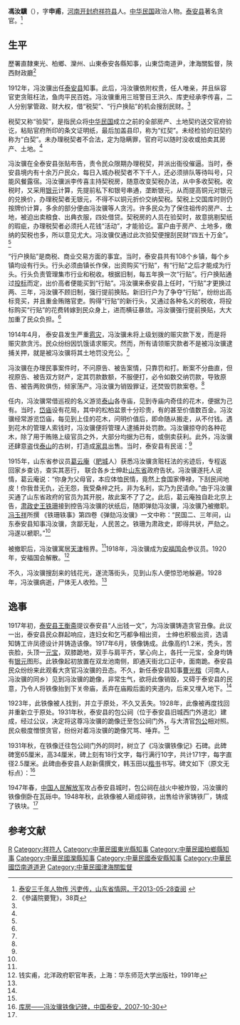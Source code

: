 {{Infobox Officeholder
|姓名=馮汝驥
|圖像=File:馮汝驥.jpg
|圖像大小=200px
|圖像說明=  
|字    = 字申甫
|號    = 
|別名    = 
|出生日期 = 
|出生地點 = 
|逝世日期 = 
|逝世地點 = 
|死因    = 
|墓地    = 
|籍貫    = 
|政黨    = 
|parents  = 
|配偶   =
|伴侶    = 
|relatives  =  
|children  =  
|著作    = 
|past    = 
}}
'''馮汝驥'''（{{bd|1877年||1928年|}}），字'''申甫'''，[[河南|河南]][[开封府|开封府]][[祥符县|祥符县]]人。[[中华民国|中华民国]]政治人物。[[泰安县_(山东省)|泰安县]]著名贪官。<ref name=sdsqw>[http://www.infobase.gov.cn/bin/mse.exe?seachword=&K=f9&A=2&rec=21&run=13 泰安三千年人物传 污吏传，山东省情网，于2013-05-28查阅] {{webarchive|url=https://web.archive.org/web/20131221041116/http://www.infobase.gov.cn/bin/mse.exe?seachword= |date=2013-12-21 }}</ref>

==生平==
歷署直隸東光、柏鄉、灤州、山東泰安各縣知事，山東岱南道尹，津海關監督，陝西財政廳<ref>《參議院要覽》，38頁</ref>

1912年，冯汝骥出任[[泰安县_(山东省)|泰安县]]知事。此后，冯汝骥依附权贵，任人唯亲，并且纵容官吏贪赃枉法，鱼肉平民百姓。冯汝骥重用三班警目王洪久、库吏经承李传喜，二人分别掌管政、财大权，借“税契”、“行户换贴”的机会搜刮民财。<ref name=sdsqw/>

税契又称“验契”，是指民众将[[中华民国|中华民国]]成立之前的全部房产、土地契约送交官府验讫，粘贴官府所印的条文证明纸，最后加盖县印，称为“红契”。未经检验的旧契约称为“白契”。未办理税契者不合法，定为隐瞒罪，官府可以随时没收或拍卖其房产、土地。<ref name=sdsqw/>

冯汝骥在全泰安县张贴布告，责令民众限期办理税契，并派出衙役催逼。当时，泰安县境内有十余万户民众，每日入城办税契者不下千人，还必须排队等待叫号，只能风餐露宿。冯汝骥派李传喜主持契税房，随意改变契税办法，从中多收契税。收税时，又采用[[银元|银元]]计算，先提前私下和银号串通，垄断银元，从而提高铜元对银元的兑换价，办理税契者无银元，不得不以铜元折价交纳契税。契税上交国库时则仍按牌价计算，多余的部分便由冯汝骥等人贪污。许多民众为了保住祖传的房产、土地，被迫出卖粮食、出典衣服，四处借贷。契税房的人员在验契时，故意挑剔契纸的瑕疵，办理税契者必须托人花钱“活动”，才能验讫。富户由于房产、土地多，缴纳的契税也多，所以意见尤大。冯汝骥仅通过此次验契便搜刮民财“四五十万金”。<ref name=sdsqw/>

“行户换贴”是商税、商业交易方面的事宜。当时，泰安县共有108个乡镇，每个乡镇均设有行头。行头必须由镇长作保，出资购买“行贴”，有“行贴”之后才能成为行头。行头负责管理集市行业和税收。根据旧制，每五年换一次“行贴”。行户换贴通过[[投标|投标]]而定，出价高者便能买到“行贴”。冯汝骥来泰安县上任时，“行贴”才更换过两、三年，冯汝骥不顾旧制，强行提前换贴。新旧行户为了争夺“行贴”，纷纷出高标竞买，并且重金贿赂官吏。购得“行贴”的新行头，又通过各种名义的税收，将投标购买“行贴”的花费转嫁到民众身上，进而横征暴敛。冯汝骥强行提前换贴，大大加重了民众负担。<ref name=sdsqw/>

1914年4月， 泰安县发生严重[[雹灾|雹灾]]，冯汝骥未将上级划拨的赈灾款下发，而是将赈灾款贪污。民众纷纷因饥饿请求赈灾。然而，所有请领赈灾款者不是被冯汝骥逮捕关押，就是被冯汝骥将其土地罚没充公。<ref name=sdsqw/>

冯汝骥在办理民事案件时，不问原告、被告案情，只靠罚和打。断案不分曲直，但视原告、被告双方财产，定其罚款数额，不服便打，必令如数交纳罚款，导致原告、被告两败俱伤，倾家荡产。冯汝骥为销毁罪证，还焚毁罚款案卷。<ref name=sdsqw/>

任内，冯汝骥常借巡视的名义游览[[泰山|泰山]]各寺庙，见到寺庙内奇佳的花木，便据为己有。当时，[[岱庙|岱庙]]设有花局，其中的松柏盆景十分珍贵，有的甚至价值数百金。冯汝骥经常游览岱庙，每见到上佳的花木，问明价值后，即命随从搬走，从不付钱。遇到花木的管理人索钱时，冯汝骥便将管理人逮捕并处罚款。冯汝骥掠夺的各种花木，除了用于贿赂上级官员之外，大部分均据为已有，或倒卖获利。此外，冯汝骥还肆意盗伐[[泰山|泰山]]的古树，打造成[[家具|家具]]出售。当时，泰安县有民谣：<ref name=sdsqw/>

{{引用|冯汝骥，坐泰安，土地加税房扣捐。<br>
腊月里，冰雪天，地保衙役都摧钱。<br>
交钱日期不准变，到期不交把眼剜。<br>
肚里无食身发抖，城里乡里哭连天。}}

1915年，山东省参议员[[葛云庵|葛云庵]]（[[肥城|肥城]]人）获悉冯汝骥贪赃枉法的劣迹后，专程返回家乡查访，查实其恶行， 联合各乡士绅赴[[山东省|山东省]]政府告状。冯汝骥遂托人说情，葛云庵说：“你身为父母官，本应体恤民情，竟然上食国家俸禄，下刮民间地皮！你我昔无仇，近无怨，我受桑梓之托，非为名利，实乃为民请命。”由于冯汝骥买通了山东省政府的官员为其开脱，故此案不了了之。此后，葛云庵独自赴北京上告，[[肃政史|肃政史]][[王瑚|王铁珊]]接到控告冯汝骥的状纸后，随即弹劾冯汝骥，冯汝骥乃被撤职。[[冯玉祥|冯玉祥]]所撰
《铁珊轶事》第四卷《弹劾冯汝骥》一文中称：“民国二、三年间，山东泰安县知事冯汝骥，贪鄙无耻，人民苦之。铁珊为肃政史，即得共状，严劾之。冯遂以褫职。”<ref name=sdsqw/>

被撤职后，冯汝骥寓居[[天津|天津]]租界。<ref name=sdsqw/>1918年，冯汝骥成为[[安福国会|安福国会]]参议员。1920年，安福国会解散。<ref>钱实甫，北洋政府职官年表，上海：华东师范大学出版社，1991年</ref>

不久，冯汝骥搜刮来的钱花光，遂流落街头，见到山东人便惊恐地躲避。1928年，冯汝骥病逝，尸体无人收殓。<ref name=sdsqw/>

==逸事==
1917年初，[[泰安县_(山东省)|泰安县]][[王衡斋|王衡斋]]提议泰安县“人出钱一文”，为冯汝骥铸造贪官丑像。此议一出，泰安县民众群起响应，连妇女和乞丐都争相出资， 士绅也积极出资，选请知铸工许凤德设计并铸造该像。1917年6月，铁像铸成。此像高约1.2米，秃头，苦丧脸，头顶一[[元宝|元宝]]，双膝跪地，双手与肩平齐，掌心向上，各托一元宝，全身均铸有[[银元|银元]]图形。此铁像起初放置在双龙池南侧，即通天街北口正中，面南跪。泰安县民众纷纷来此观看大贪官冯汝骥的丑态。不久，新任泰安县知事[[曹光楷|曹光楷]]（河南人，冯汝骥的同乡）见到冯汝骥的跪像，非常生气，欲将此像销毁，又碍于泰安县的民意，乃令人将铁像抬到下关帝庙，丢弃在庙殿后面的夹道内，后来又埋入地下。<ref name=sdsqw/>

1923年，此铁像被人找到，并立于原处，不久又丢失。1928年，此像被再度找回并重新立于原处。1931年秋，泰安县的包公祠（位于泰安县旧城西门外道北）建成，经过公议，决定将这尊冯汝骥的跪像迁至包公祠门外，与大清官[[包公|包公]]相对照。民众极度憎恨贪官，纷纷对着冯汝骥的跪像咒骂、唾弃。<ref name=sdsqw/>

1931年秋，在铁像迁往包公祠门外的同时，树立了《冯汝骥铁像记》石碑。此碑碑宽65厘米，高34厘米，碑上刻有18行文字，每行满行10字，共计171字，每字直径2.5厘米。此碑由泰安县人赵新儒撰文，韩玉田以[[楷书|楷书]]书写。碑文如下（原文无标点）：<ref>[http://www.taian.gov.cn/tsly/zhts/task/dm/201102/t20110223_293370.htm 库房——冯汝骥铁像记碑，中国泰安，2007-10-30]{{dead link|date=2018年5月 |bot=InternetArchiveBot |fix-attempted=yes }}</ref>

{{引用|
馮汝驥鐵像記碑

民初三、四年間，河南馮汝驥為泰安縣長，貪酷無所不至。及去後，由[[王衡齋|王衡齋]]倡議，人出錢一文為鑄鐵像，六年夏，立於遙參亭前。適[[曹光楷|曹光楷]]蒞任，怒捕王，王憤死，督吏埋鐵像。十二年，邑人搜出立之，後馮汝驥又賄人埋之。十七年邑人又覓得，立原處。二十年秋，[[韓復榘|韓主席]]以奬廉懲貪，倡導群僚重修包公祠，袝祀清官[[傅鎮祁|傅]]、[[張迎芳|張]]二公，一仍舊貫，乃公議移置鐵像於祠門外，流芳遺臭，後之來者視此。
:新儒趙正印撰記
邑人
:梅村韓玉田敬書}}

1947年春，[[中国人民解放军|中国人民解放军]]攻占泰安县城时，包公祠在战火中被炸毁，冯汝骥的铁像倒卧在瓦砾中。1948年秋，此铁像被人砸成碎铁，出售给许家铸铁厂，铸成了铁块。<ref name=sdsqw/>

==参考文献==
{{reflist}}

{{中華民國第二屆國會參議院議員}}

{{Authority control}}

{{DEFAULTSORT:}}
[[Category:冯姓|R]]
[[Category:祥符人|Category:祥符人]]
[[Category:中華民國東光縣知事|Category:中華民國東光縣知事]]
[[Category:中華民國柏鄉縣知事|Category:中華民國柏鄉縣知事]]
[[Category:中華民國灤縣知事|Category:中華民國灤縣知事]]
[[Category:中華民國泰安縣知事|Category:中華民國泰安縣知事]]
[[Category:中華民國岱南道道尹|Category:中華民國岱南道道尹]]
[[Category:中華民國津海關監督|Category:中華民國津海關監督]]